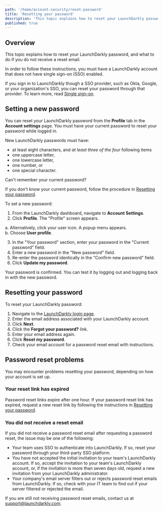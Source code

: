 ```yaml
---
path: '/home/account-security/reset-password'
title: 'Resetting your password'
description: 'This topic explains how to reset your LaunchDarkly password, and what to do if you do not receive a reset email.'
published: true
---
```


## Overview

This topic explains how to reset your LaunchDarkly password, and what to do if you do not receive a reset email.

In order to follow these instructions, you must have a LaunchDarkly account that does not have single sign-on (SSO) enabled.

If you sign in to LaunchDarkly though a SSO provider, such as Okta, Google, or your organization's SSO, you can reset your password through that provider. To learn more, read [Single sign-on](/home/account-security/sso).

## Setting a new password

You can reset your LaunchDarkly password from the **Profile** tab in the **Account settings** page. You must have your current password to reset your password while logged in.

New LaunchDarkly passwords must have:

* at least eight characters, and *at least three of the four* following items
* one uppercase letter,
* one lowercase letter,
* one number, or
* one special character.

<Callout intent="alert">
<CalloutTitle>Can't remember your current password?</CalloutTitle>
<CalloutDescription>

If you don't know your current password, follow the procedure in <a href="#resetting-your-password">Resetting your password</a>.

</CalloutDescription>
</Callout>

To set a new password:

1. From the LaunchDarkly dashboard, navigate to **Account Settings**.
2. Click **Profile**. The "Profile" screen appears.

 a. Alternatively, click your user icon. A popup menu appears. <br/>
 b. Choose **User profile**.

3. In the "Your password" section, enter your password in the "Current password" field.
4. Enter a new password in the "New password" field.
5. Re-enter the password identically in the "Confirm new password" field.
6. Click **Update my password**.

Your password is confirmed. You can test it by logging out and logging back in with the new password.

## Resetting your password

To reset your LaunchDarkly password:

1. Navigate to the [LaunchDarkly login page](https://app.launchdarkly.com/login).
2. Enter the email address associated with your LaunchDarkly account.
3. Click **Next**.
4. Click the **Forgot your password?** link.
5. Enter your email address again.
6. Click **Reset my password**.
7. Check your email account for a password reset email with instructions.

## Password reset problems

You may encounter problems resetting your password, depending on how your account is set up.

### Your reset link has expired

Password reset links expire after one hour. If your password reset link has expired, request a new reset link by following the instructions in [Resetting your password](#resetting-your-password).

### You did not receive a reset email

If you did not receive a password reset email after requesting a password reset, the issue may be one of the following:

- Your team uses SSO to authenticate into LaunchDarkly. If so, reset your password through your third-party SSO platform.
- You have not accepted the initial invitation to your team's LaunchDarkly account. If so, accept the invitation to your team's LaunchDarkly account, or, if the invitation is more than seven days old, request a new invitation from your LaunchDarkly administrator.
- Your company's email server filters out or rejects password reset emails from LaunchDarkly. If so, check with your IT team to find out if your server filtered or rejected the email.

If you are still not receiving password reset emails, contact us at support@launchdarkly.com.
